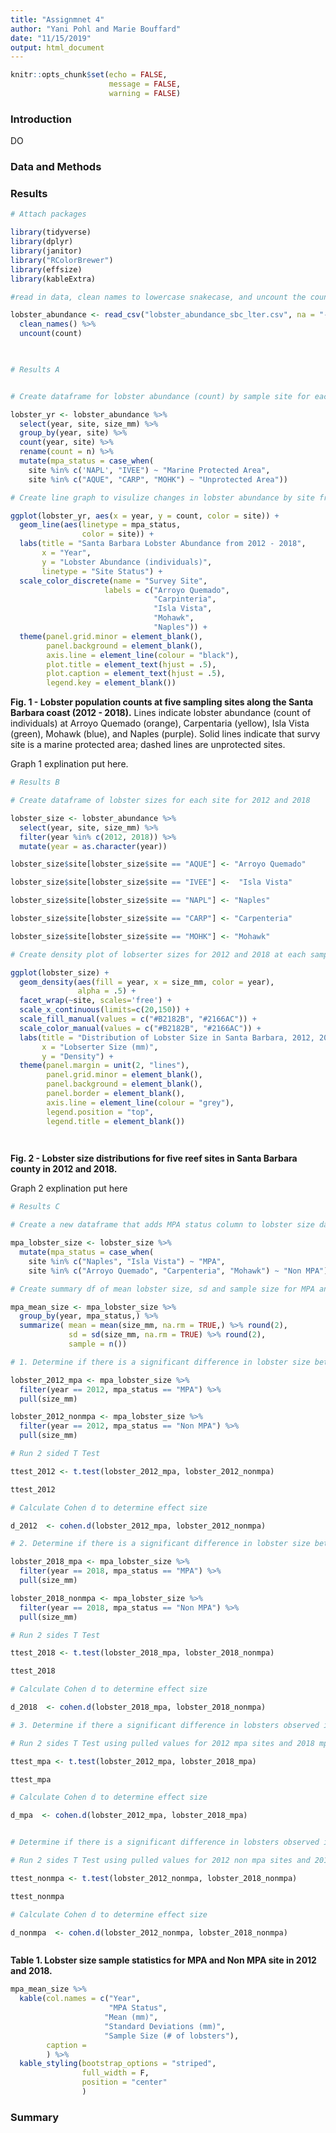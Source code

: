 ```yaml
---
title: "Assignmnet 4"
author: "Yani Pohl and Marie Bouffard"
date: "11/15/2019"
output: html_document
---
```


```r
knitr::opts_chunk$set(echo = FALSE,
                      message = FALSE,
                      warning = FALSE)
```

### Introduction

DO

### Data and Methods

### Results

```r

# Attach packages 

library(tidyverse)
library(dplyr)
library(janitor)
library("RColorBrewer")
library(effsize)
library(kableExtra)

#read in data, clean names to lowercase snakecase, and uncount the count column

lobster_abundance <- read_csv("lobster_abundance_sbc_lter.csv", na = "-99999") %>% 
  clean_names() %>% 
  uncount(count)

      
```

```r

# Results A


# Create dataframe for lobster abundance (count) by sample site for each year. Add column to df that indicates MPA status

lobster_yr <- lobster_abundance %>% 
  select(year, site, size_mm) %>% 
  group_by(year, site) %>% 
  count(year, site) %>% 
  rename(count = n) %>% 
  mutate(mpa_status = case_when(
    site %in% c('NAPL', "IVEE") ~ "Marine Protected Area",
    site %in% c("AQUE", "CARP", "MOHK") ~ "Unprotected Area"))

# Create line graph to visulize changes in lobster abundance by site from 2012 - 2018

ggplot(lobster_yr, aes(x = year, y = count, color = site)) +
  geom_line(aes(linetype = mpa_status, 
                color = site)) +
  labs(title = "Santa Barbara Lobster Abundance from 2012 - 2018",
       x = "Year",
       y = "Lobster Abundance (individuals)",
       linetype = "Site Status") +
  scale_color_discrete(name = "Survey Site", 
                     labels = c("Arroyo Quemado", 
                                "Carpinteria", 
                                "Isla Vista", 
                                "Mohawk", 
                                "Naples")) +
  theme(panel.grid.minor = element_blank(),
        panel.background = element_blank(), 
        axis.line = element_line(colour = "black"),
        plot.title = element_text(hjust = .5),
        plot.caption = element_text(hjust = .5),
        legend.key = element_blank())
```
**Fig. 1 - Lobster population counts at five sampling sites along the Santa Barbara coast (2012 - 2018).**  Lines indicate lobster abundance (count of individuals) at Arroyo Quemado (orange), Carpentaria (yellow), Isla Vista (green), Mohawk (blue), and Naples (purple). Solid lines indicate that survy site is a marine protected area; dashed lines are unprotected sites.

Graph 1 explination put here. 





```r

# Results B

# Create dataframe of lobster sizes for each site for 2012 and 2018

lobster_size <- lobster_abundance %>% 
  select(year, site, size_mm) %>% 
  filter(year %in% c(2012, 2018)) %>% 
  mutate(year = as.character(year)) 

lobster_size$site[lobster_size$site == "AQUE"] <- "Arroyo Quemado"

lobster_size$site[lobster_size$site == "IVEE"] <-  "Isla Vista"

lobster_size$site[lobster_size$site == "NAPL"] <- "Naples"

lobster_size$site[lobster_size$site == "CARP"] <- "Carpenteria"

lobster_size$site[lobster_size$site == "MOHK"] <- "Mohawk"

# Create density plot of lobserter sizes for 2012 and 2018 at each sample site

ggplot(lobster_size) + 
  geom_density(aes(fill = year, x = size_mm, color = year),
               alpha = .5) +
  facet_wrap(~site, scales='free') +
  scale_x_continuous(limits=c(20,150)) +
  scale_fill_manual(values = c("#B2182B", "#2166AC")) +
  scale_color_manual(values = c("#B2182B", "#2166AC")) +
  labs(title = "Distribution of Lobster Size in Santa Barbara, 2012, 2018",
       x = "Lobserter Size (mm)",
       y = "Density") +
  theme(panel.margin = unit(2, "lines"),
        panel.grid.minor = element_blank(),
        panel.background = element_blank(),
        panel.border = element_blank(),
        axis.line = element_line(colour = "grey"),
        legend.position = "top",
        legend.title = element_blank())

    
```
**Fig. 2 - Lobster size distributions for five reef sites in Santa Barbara county in 2012 and 2018.**

Graph 2 explination put here


```r

# Results C

# Create a new dataframe that adds MPA status column to lobster size dataframe

mpa_lobster_size <- lobster_size %>%
  mutate(mpa_status = case_when(
    site %in% c("Naples", "Isla Vista") ~ "MPA",
    site %in% c("Arroyo Quemado", "Carpenteria", "Mohawk") ~ "Non MPA"))

# Create summary df of mean lobster size, sd and sample size for MPA and Non MPA sites for 2012 and 2018 

mpa_mean_size <- mpa_lobster_size %>% 
  group_by(year, mpa_status,) %>% 
  summarize( mean = mean(size_mm, na.rm = TRUE,) %>% round(2),
             sd = sd(size_mm, na.rm = TRUE) %>% round(2),
             sample = n())

# 1. Determine if there is a significant difference in lobster size between MPA and non-MPA sites in 2012. 

lobster_2012_mpa <- mpa_lobster_size %>% 
  filter(year == 2012, mpa_status == "MPA") %>% 
  pull(size_mm)

lobster_2012_nonmpa <- mpa_lobster_size %>% 
  filter(year == 2012, mpa_status == "Non MPA") %>% 
  pull(size_mm)

# Run 2 sided T Test

ttest_2012 <- t.test(lobster_2012_mpa, lobster_2012_nonmpa)

ttest_2012

# Calculate Cohen d to determine effect size

d_2012  <- cohen.d(lobster_2012_mpa, lobster_2012_nonmpa)

# 2. Determine if there is a significant difference in lobster size between MPA and non-MPA sites in 2018.

lobster_2018_mpa <- mpa_lobster_size %>% 
  filter(year == 2018, mpa_status == "MPA") %>% 
  pull(size_mm)

lobster_2018_nonmpa <- mpa_lobster_size %>% 
  filter(year == 2018, mpa_status == "Non MPA") %>% 
  pull(size_mm)

# Run 2 sides T Test

ttest_2018 <- t.test(lobster_2018_mpa, lobster_2018_nonmpa)

ttest_2018

# Calculate Cohen d to determine effect size

d_2018  <- cohen.d(lobster_2018_mpa, lobster_2018_nonmpa)

# 3. Determine if there a significant difference in lobsters observed in 2012 vs. 2018 for MPA sites only.

# Run 2 sides T Test using pulled values for 2012 mpa sites and 2018 mpa sites

ttest_mpa <- t.test(lobster_2012_mpa, lobster_2018_mpa)

ttest_mpa

# Calculate Cohen d to determine effect size

d_mpa  <- cohen.d(lobster_2012_mpa, lobster_2018_mpa)


# Determine if there is a significant difference in lobsters observed in 2012 vs. 2018 for non-MPA sites.

# Run 2 sides T Test using pulled values for 2012 non mpa sites and 2018 non mpa sites

ttest_nonmpa <- t.test(lobster_2012_nonmpa, lobster_2018_nonmpa)

ttest_nonmpa

# Calculate Cohen d to determine effect size

d_nonmpa  <- cohen.d(lobster_2012_nonmpa, lobster_2018_nonmpa)



```

**Table 1. Lobster size sample statistics for MPA and Non MPA site in 2012 and 2018.**
```r

mpa_mean_size %>% 
  kable(col.names = c("Year", 
                      "MPA Status",
                     "Mean (mm)",
                     "Standard Deviations (mm)",
                     "Sample Size (# of lobsters"),
        caption = 
        ) %>% 
  kable_styling(bootstrap_options = "striped", 
                full_width = F,
                position = "center"
                ) 
```



### Summary
